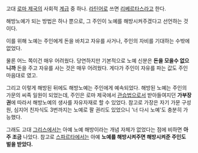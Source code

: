 고대 [[로마 제국]]의 사회적 [[계급]] 중 하나. [[라틴어]]로 쓰면 [[리베르타스]]라고 한다.

해방노예가 되는 방법은 하나 뿐으로, 그 주인이 노예를 해방시켜주겠다고 선언하는 것이다.

이를 위해 노예는 주인에게 돈을 바치고 자유를 사거나, 주인의 자비를 기대하는 수밖에 없었다.

물론 어느 쪽이건 매우 어려웠다. 당연하지만 기본적으로 노예 신분은 '''돈을 모을수 없으니까''' 돈을 주고 자유를 사는 것은 매우 어려웠다. 게다가 주인이 자유를 파는 값도 주인 마음대로 였고.

그리고 이렇게 해방된 뒤에도 해방노예는 주인에게 예속되었다. 해방된 노예는 주인의 가문의 씨족 일원이 되었는데, 주인은 로마 제국에서 [[관습법]]으로서 받아들여지던 '''가부장권'''에 따라서 해방노예의 생사를 자유자재로 할 수 있었다. 참고로 가장은 자기 가문 구성원, 심지어 친자식도 3번까지는 노예로 팔 권리도 있었으니 '너 다시 노예'도 충분히 가능했다.

그래도 고대 [[그리스]]에서는 아예 노예 해방이라는 개념 자체가 없었다는 점에 비하면 '''아주 조금''' 나았다. 참고로 [[스파르타]]에서는 아예 '''노예를 해방시켜주면 해방시켜준 주인도 벌을 받았다.'''
